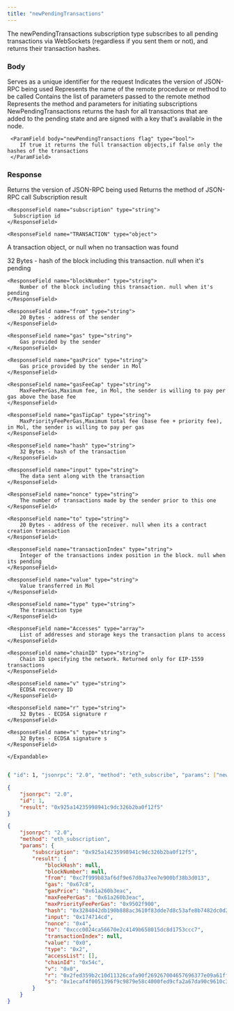 ```yaml
---
title: "newPendingTransactions"
---
```


The newPendingTransactions subscription type subscribes to all pending transactions via WebSockets (regardless if you sent them or not), and returns their transaction hashes.



### Body

<ParamField body="id" type="number" placeholder="1">
  Serves as a unique identifier for the request
</ParamField>

<ParamField body="jsonrpc" type="string" placeholder="2.0">
  Indicates the version of JSON-RPC being used
</ParamField>

<ParamField body="method" type="string" placeholder="eth_subscribe">
  Represents the name of the remote procedure or method to be called
</ParamField>

<ParamField body="params" type="array">
  Contains the list of parameters passed to the remote method

  <Expandable title="params">
     Represents the method and parameters for initiating subscriptions
     <ParamField body="subscribe methods" type="string" placeholder="newPendingTransactions">
        NewPendingTransactions returns the hash for all transactions that are added to the pending state and are signed with a key that's available in the node.
     </ParamField>

     <ParamField body="newPendingTransactions flag" type="bool">
        If true it returns the full transaction objects,if false only the hashes of the transactions
     </ParamField>
  </Expandable>
  
</ParamField>


### Response


<ResponseField name="jsonrpc" type="string">
  Returns the version of JSON-RPC being used
</ResponseField>

<ResponseField name="method" type="string">
  Returns the method of JSON-RPC call
</ResponseField>

<ResponseField name="params" type="object">
  Subscription result

  <Expandable title="subscription result">

    <ResponseField name="subscription" type="string">
      Subscription id
    </ResponseField>

    <ResponseField name="TRANSACTION" type="object">
  A transaction object, or null when no transaction was found
 
  <Expandable title="TRANSACTION object">
    <ResponseField name="blockHash" type="string">
        32 Bytes - hash of the block including this transaction. null when it's pending
    </ResponseField>

    <ResponseField name="blockNumber" type="string">
        Number of the block including this transaction. null when it's pending
    </ResponseField>

    <ResponseField name="from" type="string">
        20 Bytes - address of the sender
    </ResponseField>

    <ResponseField name="gas" type="string">
        Gas provided by the sender
    </ResponseField>

    <ResponseField name="gasPrice" type="string">
        Gas price provided by the sender in Mol
    </ResponseField>

    <ResponseField name="gasFeeCap" type="string">
        MaxFeePerGas,Maximum fee, in Mol, the sender is willing to pay per gas above the base fee
    </ResponseField>

    <ResponseField name="gasTipCap" type="string">
        MaxPriorityFeePerGas,Maximum total fee (base fee + priority fee), in Mol, the sender is willing to pay per gas
    </ResponseField>

    <ResponseField name="hash" type="string">
        32 Bytes - hash of the transaction
    </ResponseField>

    <ResponseField name="input" type="string">
        The data sent along with the transaction
    </ResponseField>

    <ResponseField name="nonce" type="string">
        The number of transactions made by the sender prior to this one
    </ResponseField>

    <ResponseField name="to" type="string">
        20 Bytes - address of the receiver. null when its a contract creation transaction
    </ResponseField>

    <ResponseField name="transactionIndex" type="string">
        Integer of the transactions index position in the block. null when its pending
    </ResponseField>

    <ResponseField name="value" type="string">
        Value transferred in Mol
    </ResponseField>

    <ResponseField name="type" type="string">
        The transaction type
    </ResponseField>

    <ResponseField name="Accesses" type="array">
        List of addresses and storage keys the transaction plans to access
    </ResponseField>

    <ResponseField name="chainID" type="string">
        Chain ID specifying the network. Returned only for EIP-1559 transactions
    </ResponseField>

    <ResponseField name="v" type="string">
        ECDSA recovery ID
    </ResponseField>

    <ResponseField name="r" type="string">
        32 Bytes - ECDSA signature r
    </ResponseField>

    <ResponseField name="s" type="string">
        32 Bytes - ECDSA signature s
    </ResponseField>

    </Expandable>



</ResponseField>




  </Expandable>

</ResponseField>



<RequestExample>

```bash Example Request

{ "id": 1, "jsonrpc": "2.0", "method": "eth_subscribe", "params": ["newPendingTransactions",true] }
```

</RequestExample>

<ResponseExample>

```json Response
{
    "jsonrpc": "2.0",
    "id": 1,
    "result": "0x925a14235998941c9dc326b2ba0f12f5"
}

{
    "jsonrpc": "2.0",
    "method": "eth_subscription",
    "params": {
        "subscription": "0x925a14235998941c9dc326b2ba0f12f5",
        "result": {
            "blockHash": null,
            "blockNumber": null,
            "from": "0xc7f999b83af6df9e67d0a37ee7e900bf38b3d013",
            "gas": "0x67c8",
            "gasPrice": "0x61a260b3eac",
            "maxFeePerGas": "0x61a260b3eac",
            "maxPriorityFeePerGas": "0x9502f900",
            "hash": "0x3284042db190b888ac3610f83dde7d8c53afe8b7482dc0d2ef5058bc72a82b83",
            "input": "0x174714cd",
            "nonce": "0x4",
            "to": "0xccc0024ca56670e2c4149b658015dc8d1753ccc7",
            "transactionIndex": null,
            "value": "0x0",
            "type": "0x2",
            "accessList": [],
            "chainId": "0x54c",
            "v": "0x0",
            "r": "0x2fed359b2c10d11326cafa90f269267004657696377e09a61ff74d40372b446a",
            "s": "0x1ecaf4f0051396f9c9879e58c4000fed9cfa2a67da90c9610c367d26b9be7f70"
        }
    }
}



```

</ResponseExample>